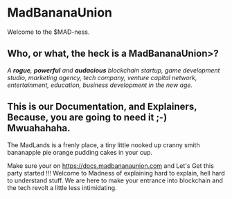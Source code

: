 # MadBananaUnion
 
Welcome to the $MAD-ness. 

## Who, or what, the heck is a MadBananaUnion>?

_A **rogue**, **powerful** and **audacious** blockchain startup, game development studio, marketing agency, tech company, venture capital network, entertainment, education, business development in the new age._

## This is our Documentation, and Explainers, Because, you are going to need it ;-) Mwuahahaha. 
The MadLands is a frenly place, a tiny little nooked up cranny smith bananapple pie orange pudding cakes in your cup. 

Make sure your on https://docs.madbananaunion.com and Let's Get this party started !!! Welcome to Madness of explaining hard to explain, hell hard to understand stuff. We are here to make your entrance into blockchain and the tech revolt a little less intimidating.  
